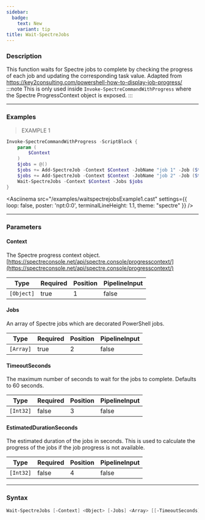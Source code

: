 ```yaml
---
sidebar:
  badge:
    text: New
    variant: tip
title: Wait-SpectreJobs
---
```





### Description

This function waits for Spectre jobs to complete by checking the progress of each job and updating the corresponding task value.
Adapted from https://key2consulting.com/powershell-how-to-display-job-progress/
:::note
This is only used inside `Invoke-SpectreCommandWithProgress` where the Spectre ProgressContext object is exposed.
:::

---

### Examples
> EXAMPLE 1

```powershell
Invoke-SpectreCommandWithProgress -ScriptBlock {
    param (
        $Context
    )
    $jobs = @()
    $jobs += Add-SpectreJob -Context $Context -JobName "job 1" -Job (Start-Job { Start-Sleep -Seconds 2 })
    $jobs += Add-SpectreJob -Context $Context -JobName "job 2" -Job (Start-Job { Start-Sleep -Seconds 4 })
    Wait-SpectreJobs -Context $Context -Jobs $jobs
}
```
<Asciinema
    src="/examples/waitspectrejobsExample1.cast"
    settings={{
        loop: false,
        poster: 'npt:0:0',
        terminalLineHeight: 1.1,
        theme: "spectre"
    }}
/>

---

### Parameters
#### **Context**
The Spectre progress context object.
[https://spectreconsole.net/api/spectre.console/progresscontext/](https://spectreconsole.net/api/spectre.console/progresscontext/)

|Type      |Required|Position|PipelineInput|
|----------|--------|--------|-------------|
|`[Object]`|true    |1       |false        |

#### **Jobs**
An array of Spectre jobs which are decorated PowerShell jobs.

|Type     |Required|Position|PipelineInput|
|---------|--------|--------|-------------|
|`[Array]`|true    |2       |false        |

#### **TimeoutSeconds**
The maximum number of seconds to wait for the jobs to complete. Defaults to 60 seconds.

|Type     |Required|Position|PipelineInput|
|---------|--------|--------|-------------|
|`[Int32]`|false   |3       |false        |

#### **EstimatedDurationSeconds**
The estimated duration of the jobs in seconds. This is used to calculate the progress of the jobs if the job progress is not available.

|Type     |Required|Position|PipelineInput|
|---------|--------|--------|-------------|
|`[Int32]`|false   |4       |false        |

---

### Syntax
```powershell
Wait-SpectreJobs [-Context] <Object> [-Jobs] <Array> [[-TimeoutSeconds] <Int32>] [[-EstimatedDurationSeconds] <Int32>] [<CommonParameters>]
```

